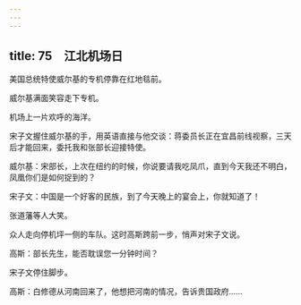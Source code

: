 ```yaml
---
---
---
```

title: 75　江北机场日
---




美国总统特使威尔基的专机停靠在红地毯前。

威尔基满面笑容走下专机。

机场上一片欢呼的海洋。

宋子文握住威尔基的手，用英语直接与他交谈：蒋委员长正在宜昌前线视察，三天后才能回来，委托我和张部长迎接特使。

威尔基：宋部长，上次在纽约的时候，你说要请我吃凤爪，直到今天我还不明白，凤凰你们是如何捉到的？

宋子文：中国是一个好客的民族，到了今天晚上的宴会上，你就知道了！

张道藩等人大笑。

众人走向停机坪一侧的车队。这时高斯跨前一步，悄声对宋子文说。

高斯：部长先生，能否耽误您一分钟时间？

宋子文停住脚步。

高斯：白修德从河南回来了，他想把河南的情况，告诉贵国政府……